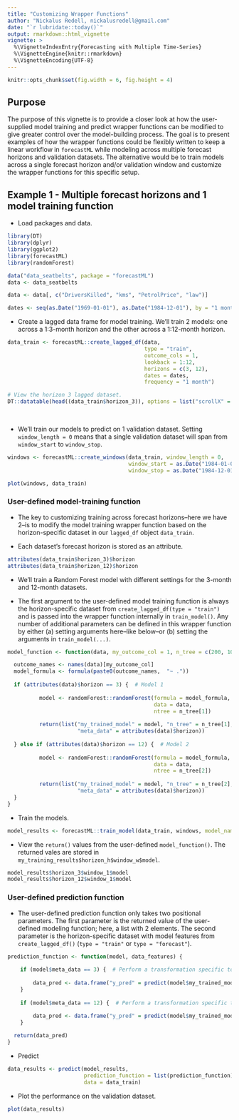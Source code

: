 ```yaml
---
title: "Customizing Wrapper Functions"
author: "Nickalus Redell, nickalusredell@gmail.com"
date: "`r lubridate::today()`"
output: rmarkdown::html_vignette
vignette: >
  %\VignetteIndexEntry{Forecasting with Multiple Time-Series}
  %\VignetteEngine{knitr::rmarkdown}
  %\VignetteEncoding{UTF-8}
---
```


```r
knitr::opts_chunk$set(fig.width = 6, fig.height = 4)
```

## Purpose

The purpose of this vignette is to provide a closer look at how the user-supplied model training and 
predict wrapper functions can be modified to give greater control over the model-building process. 
The goal is to present examples of how the wrapper functions could be flexibly written to keep a linear workflow in 
`forecastML` while modeling across multiple forecast horizons and validation datasets. The alternative would be to 
train models across a single forecast horizon and/or validation window and customize the wrapper functions 
for this specific setup.

## Example 1 - Multiple forecast horizons and 1 model training function

* Load packages and data.

```r
library(DT)
library(dplyr)
library(ggplot2)
library(forecastML)
library(randomForest)

data("data_seatbelts", package = "forecastML")
data <- data_seatbelts

data <- data[, c("DriversKilled", "kms", "PetrolPrice", "law")]

dates <- seq(as.Date("1969-01-01"), as.Date("1984-12-01"), by = "1 month")
```


* Create a lagged data frame for model training. We'll train 2 models: one across a 1:3-month 
horizon and the other across a 1:12-month horizon.

```r
data_train <- forecastML::create_lagged_df(data,
                                           type = "train",
                                           outcome_cols = 1, 
                                           lookback = 1:12,
                                           horizons = c(3, 12),
                                           dates = dates,
                                           frequency = "1 month")

# View the horizon 3 lagged dataset.
DT::datatable(head((data_train$horizon_3)), options = list("scrollX" = TRUE))
```

<br>

* We'll train our models to predict on 1 validation dataset. Setting `window_length = 0` means that a 
single validation dataset will span from `window_start` to `window_stop`.

```r
windows <- forecastML::create_windows(data_train, window_length = 0, 
                                      window_start = as.Date("1984-01-01"),
                                      window_stop = as.Date("1984-12-01"))

plot(windows, data_train)
```

### User-defined model-training function

* The key to customizing training across forecast horizons--here we have 2--is to modify 
the model training wrapper function based on the horizon-specific dataset in our `lagged_df` object 
`data_train`.

* Each dataset's forecast horizon is stored as an attribute.

```r
attributes(data_train$horizon_3)$horizon
attributes(data_train$horizon_12)$horizon
```

* We'll train a Random Forest model with different settings for the 3-month and 12-month datasets.

* The first argument to the user-defined model training function is always the horizon-specific 
dataset from `create_lagged_df(type = "train")` and is passed into the wrapper function internally 
in `train_model()`. Any number of additional parameters can be defined in this 
wrapper function by either (a) setting arguments here--like below--or (b) setting the arguments in 
`train_model(...)`.

```r
model_function <- function(data, my_outcome_col = 1, n_tree = c(200, 100)) {

  outcome_names <- names(data)[my_outcome_col]
  model_formula <- formula(paste0(outcome_names,  "~ ."))
  
  if (attributes(data)$horizon == 3) {  # Model 1
    
          model <- randomForest::randomForest(formula = model_formula, 
                                              data = data, 
                                              ntree = n_tree[1])
          
          return(list("my_trained_model" = model, "n_tree" = n_tree[1], 
                      "meta_data" = attributes(data)$horizon))
      
  } else if (attributes(data)$horizon == 12) {  # Model 2
    
          model <- randomForest::randomForest(formula = model_formula, 
                                              data = data, 
                                              ntree = n_tree[2])
          
          return(list("my_trained_model" = model, "n_tree" = n_tree[2],
                      "meta_data" = attributes(data)$horizon))
  }
}
```


* Train the models.

```r
model_results <- forecastML::train_model(data_train, windows, model_name = "RF", model_function)
```


* View the `return()` values from the user-defined `model_function()`. The returned vales are stored in 
`my_training_results$horizon_h$window_w$model`.

```r
model_results$horizon_3$window_1$model
model_results$horizon_12$window_1$model
```

### User-defined prediction function

* The user-defined prediction function only takes two positional parameters. The first parameter 
is the returned value of the user-defined modeling function; here, a list with 2 elements. The second parameter is the horizon-specific dataset with model features from `create_lagged_df()` (`type = "train"` or `type = "forecast"`).

```r
prediction_function <- function(model, data_features) {
  
    if (model$meta_data == 3) {  # Perform a transformation specific to model 1.
      
        data_pred <- data.frame("y_pred" = predict(model$my_trained_model, data_features))
    }
  
    if (model$meta_data == 12) {  # Perform a transformation specific to model 2.
      
        data_pred <- data.frame("y_pred" = predict(model$my_trained_model, data_features))
    }

  return(data_pred)
}
```


* Predict

```r
data_results <- predict(model_results,
                        prediction_function = list(prediction_function),
                        data = data_train)
```


* Plot the performance on the validation dataset.

```r
plot(data_results)
```

